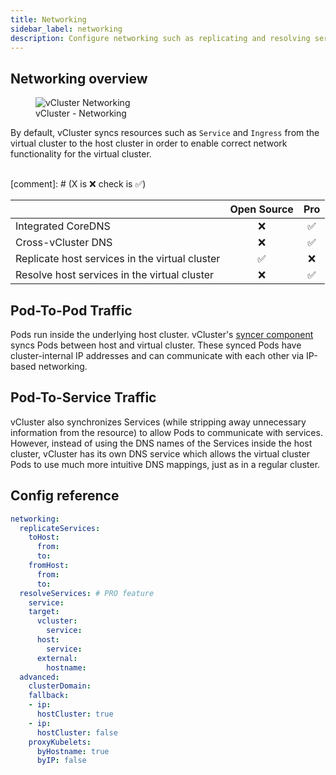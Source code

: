 ```yaml
---
title: Networking
sidebar_label: networking
description: Configure networking such as replicating and resolving services.
---
```





## Networking overview

<figure>
  <img src="/docs/media/diagrams/vcluster-networking.svg" alt="vCluster Networking" />
  <figcaption>vCluster - Networking</figcaption>
</figure>

By default, vCluster syncs resources such as `Service` and `Ingress` from the virtual cluster to the host cluster in order to enable correct network functionality for the virtual cluster.

<br/>
[comment]: # (X is &#10060;  check is &#9989;)


|                  |Open Source | Pro |
|:---------------- |:------------------:|:---------------:|
| Integrated CoreDNS   |    &#10060;         |     &#9989;    |
| Cross-vCluster DNS   |      &#10060;      |     &#9989;     |
| Replicate host services in the virtual cluster |  &#9989;  | &#10060;    |
| Resolve host services in the virtual cluster |  &#10060;  |   &#9989;  |






## Pod-To-Pod Traffic

Pods run inside the underlying host cluster. vCluster's [syncer component](/architecture/syncer.mdx) syncs Pods between host and virtual cluster. 
These synced Pods have cluster-internal IP addresses and can communicate with each other via IP-based networking.

## Pod-To-Service Traffic

vCluster also synchronizes Services (while stripping away unnecessary information from the resource) to allow Pods to communicate with services. 
However, instead of using the DNS names of the Services inside the host cluster, vCluster has its own DNS service which allows the virtual cluster Pods to use much more intuitive DNS mappings, just as in a regular cluster.




## Config reference


```yaml
networking:
  replicateServices:
    toHost:
      from: 
      to: 
    fromHost:
      from: 
      to: 
  resolveServices: # PRO feature
    service: 
    target:
      vcluster:
        service: 
      host:
        service: 
      external:
        hostname: 
  advanced:
    clusterDomain: 
    fallback:
    - ip: 
      hostCluster: true
    - ip: 
      hostCluster: false
    proxyKubelets:
      byHostname: true
      byIP: false
```

<Networking />